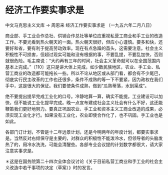 # 经济工作要实事求是

中文马克思主义文库 -> 周恩来
经济工作要实事求是
（一九五六年二月八日）

商业部、手工业合作总社、供销合作总社等单位应重视私营工商业和手工业的改造工作。不要光看到热火朝天的一面。热火朝天很好，但应小心谨慎。要多和快，还要好和省，要有利于提高劳动效率。现在有点急躁的苗头，这需要注意。社会主义积极性不可损害，但超过现实可能和没有根据的事，不要乱提，不要乱加快，否则就很危险。毛主席说：“大约再有三年的时间，社会主义革命就可以在全国范围内基本上完成。”〔110〕这只是讲大体上完成，如少数民族地区，农业、手工业、私营工商业的改造都可能拖长一些。所以不论从地区或从部门看，都会有不少尾巴，彻底实行民主改革的工作也还很多，条件不成熟的等一下不要紧，因为政权在我们手中，这是很大的保证。我们要使条件成熟，做到“瓜熟蒂落，水到渠成”。

绝不要提出提早完成工业化的口号。冷静地算一算，确实不能提。工业建设可以加快，但不能说工业化提早完成。晚一点宣布建成社会主义社会有什么不好，这还能鞭策我们更好地努力。要真正巩固农业、手工业和资本主义工商业改造的成果，必须实现工业化才行。如果没有工业化，农业即使合作化了，也不巩固。手工业也是如此。

各部门订计划，不管是十二年远景计划，还是今明两年的年度计划，都要实事求是。当然反对右倾保守是主要的，对群众的积极性不能泼冷水，但领导者的头脑发热了的，用冷水洗洗，可能会清醒些。各部专业会议提的计划数字都很大，请大家注意实事求是。

＊这是在国务院第二十四次全体会议讨论《关于目前私营工商业和手工业的社会主义改造中若干事项的决定（草案）》时的发言。

